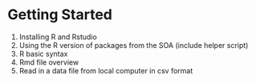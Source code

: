 # Getting Started {#intro}

1. Installing R and Rstudio
2. Using the R version of packages from the SOA (include helper script)
3. R basic syntax
4. Rmd file overview
5. Read in a data file from local computer in csv format
